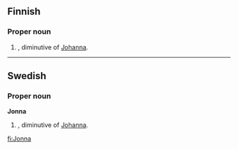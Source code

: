 ==Finnish==

===Proper noun===
{{fi-noun|Jonn|type=koira|proper=true}}

# {{given name|female||fi:}}, diminutive of [[Johanna]].

----

==Swedish==

===Proper noun===
'''Jonna'''

# {{given name|female||sv:}}, diminutive of [[Johanna]].

[[fi:Jonna]]